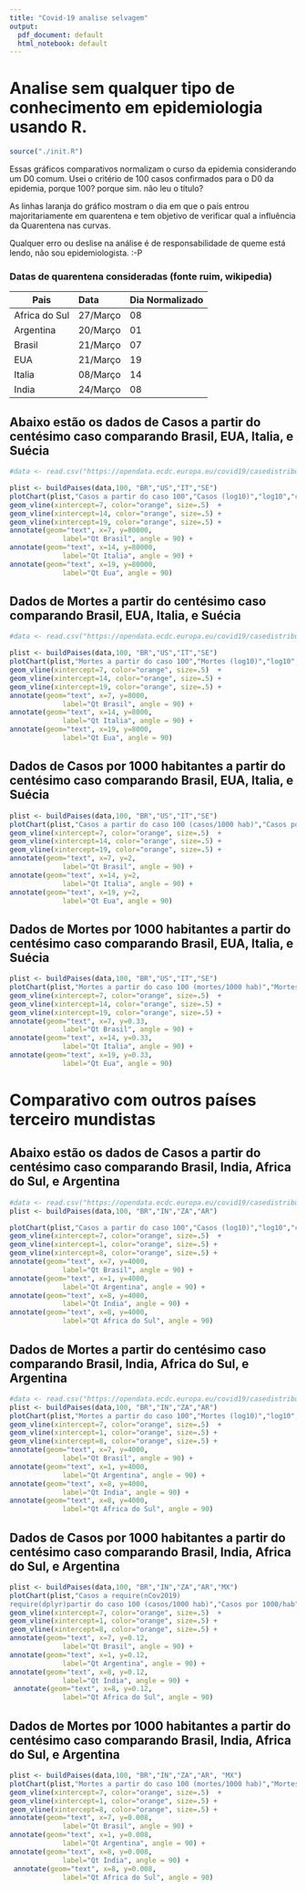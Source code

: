 ```yaml
---
title: "Covid-19 analise selvagem"
output:
  pdf_document: default
  html_notebook: default
---
```


# Analise sem qualquer tipo de conhecimento em epidemiologia usando R.
```r
source("./init.R")
```

Essas gráficos comparativos normalizam o curso da epidemia considerando um D0 comum.
Usei o critério de 100 casos confirmados para o D0 da epidemia, porque 100? porque sim. não leu o título?

As linhas laranja do gráfico mostram o dia em que o país entrou majoritariamente em quarentena e tem objetivo de verificar qual a influência da Quarentena nas curvas.

Qualquer erro ou deslise na análise é de responsabilidade de queme está lendo, não sou epidemiologista. :-P

### Datas de quarentena consideradas (fonte ruim, wikipedia)
| Pais          | Data           | Dia Normalizado |
| ------------- |:---------------|-----------------|
| Africa do Sul |    27/Março    |      08         |
| Argentina     |    20/Março    |      01         |
| Brasil        |    21/Março    |      07         |
| EUA           |    21/Março    |      19         |
| Italia        |    08/Março    |      14         |
| India         |    24/Março    |      08         |



## Abaixo estão os dados de Casos a partir do centésimo caso comparando Brasil, EUA, Italia, e Suécia

```r
#data <- read.csv("https://opendata.ecdc.europa.eu/covid19/casedistribution/csv", na.strings = "", fileEncoding = "UTF-8-BOM")

plist <- buildPaises(data,100, "BR","US","IT","SE")
plotChart(plist,"Casos a partir do caso 100","Casos (log10)","log10","cum_cases") +
geom_vline(xintercept=7, color="orange", size=.5)  +
geom_vline(xintercept=14, color="orange", size=.5) +
geom_vline(xintercept=19, color="orange", size=.5) +
annotate(geom="text", x=7, y=80000,
             label="Qt Brasil", angle = 90) +
annotate(geom="text", x=14, y=80000,
             label="Qt Italia", angle = 90) +
annotate(geom="text", x=19, y=80000,
             label="Qt Eua", angle = 90)
```

## Dados de Mortes a partir do centésimo caso comparando Brasil, EUA, Italia, e Suécia

```r
#data <- read.csv("https://opendata.ecdc.europa.eu/covid19/casedistribution/csv", na.strings = "", fileEncoding = "UTF-8-BOM")

plist <- buildPaises(data,100, "BR","US","IT","SE")
plotChart(plist,"Mortes a partir do caso 100","Mortes (log10)","log10","cum_deaths") +
geom_vline(xintercept=7, color="orange", size=.5)  +
geom_vline(xintercept=14, color="orange", size=.5) +
geom_vline(xintercept=19, color="orange", size=.5) +
annotate(geom="text", x=7, y=8000,
             label="Qt Brasil", angle = 90) +
annotate(geom="text", x=14, y=8000,
             label="Qt Italia", angle = 90) +
annotate(geom="text", x=19, y=8000,
             label="Qt Eua", angle = 90)
```
## Dados de Casos por 1000 habitantes a partir do centésimo caso comparando Brasil, EUA, Italia, e Suécia
```r


plist <- buildPaises(data,100, "BR","US","IT","SE")
plotChart(plist,"Casos a partir do caso 100 (casos/1000 hab)","Casos por 1000/hab","identity","cum_cases_1000") +
geom_vline(xintercept=7, color="orange", size=.5)  +
geom_vline(xintercept=14, color="orange", size=.5) +
geom_vline(xintercept=19, color="orange", size=.5) +
annotate(geom="text", x=7, y=2,
             label="Qt Brasil", angle = 90) +
annotate(geom="text", x=14, y=2,
             label="Qt Italia", angle = 90) +
annotate(geom="text", x=19, y=2,
             label="Qt Eua", angle = 90)
```
## Dados de Mortes por 1000 habitantes a partir do centésimo caso comparando Brasil, EUA, Italia, e Suécia
```r
plist <- buildPaises(data,100, "BR","US","IT","SE")
plotChart(plist,"Mortes a partir do caso 100 (mortes/1000 hab)","Mortes por 1000/hab","identity","cum_deaths_1000") +
geom_vline(xintercept=7, color="orange", size=.5)  +
geom_vline(xintercept=14, color="orange", size=.5) +
geom_vline(xintercept=19, color="orange", size=.5) +
annotate(geom="text", x=7, y=0.33,
             label="Qt Brasil", angle = 90) +
annotate(geom="text", x=14, y=0.33,
             label="Qt Italia", angle = 90) +
annotate(geom="text", x=19, y=0.33,
             label="Qt Eua", angle = 90)
```

# Comparativo com outros países terceiro mundistas



## Abaixo estão os dados de Casos a partir do centésimo caso comparando Brasil, India, Africa do Sul, e Argentina

```r
#data <- read.csv("https://opendata.ecdc.europa.eu/covid19/casedistribution/csv", na.strings = "", fileEncoding = "UTF-8-BOM")
plist <- buildPaises(data,100, "BR","IN","ZA","AR")

plotChart(plist,"Casos a partir do caso 100","Casos (log10)","log10","cum_cases") +
geom_vline(xintercept=7, color="orange", size=.5)  +
geom_vline(xintercept=1, color="orange", size=.5) +
geom_vline(xintercept=8, color="orange", size=.5) +
annotate(geom="text", x=7, y=4000,
             label="Qt Brasil", angle = 90) +
annotate(geom="text", x=1, y=4000,
             label="Qt Argentina", angle = 90) +
annotate(geom="text", x=8, y=4000,
             label="Qt India", angle = 90) +
annotate(geom="text", x=8, y=4000,
             label="Qt Africa do Sul", angle = 90)
```

## Dados de Mortes a partir do centésimo caso comparando Brasil, India, Africa do Sul, e Argentina

```r
#data <- read.csv("https://opendata.ecdc.europa.eu/covid19/casedistribution/csv", na.strings = "", fileEncoding = "UTF-8-BOM")
plist <- buildPaises(data,100, "BR","IN","ZA","AR")
plotChart(plist,"Mortes a partir do caso 100","Mortes (log10)","log10","cum_deaths") +
geom_vline(xintercept=7, color="orange", size=.5)  +
geom_vline(xintercept=1, color="orange", size=.5) +
geom_vline(xintercept=8, color="orange", size=.5) +
annotate(geom="text", x=7, y=4000,
             label="Qt Brasil", angle = 90) +
annotate(geom="text", x=1, y=4000,
             label="Qt Argentina", angle = 90) +
annotate(geom="text", x=8, y=4000,
             label="Qt India", angle = 90) +
annotate(geom="text", x=8, y=4000,
             label="Qt Africa do Sul", angle = 90)
```
## Dados de Casos por 1000 habitantes a partir do centésimo caso comparando Brasil, India, Africa do Sul, e Argentina
```r
plist <- buildPaises(data,100, "BR","IN","ZA","AR","MX")
plotChart(plist,"Casos a require(nCov2019)
require(dplyr)partir do caso 100 (casos/1000 hab)","Casos por 1000/hab","identity","cum_cases_1000") +
geom_vline(xintercept=7, color="orange", size=.5)  +
geom_vline(xintercept=1, color="orange", size=.5) +
geom_vline(xintercept=8, color="orange", size=.5) +
annotate(geom="text", x=7, y=0.12,
             label="Qt Brasil", angle = 90) +
annotate(geom="text", x=1, y=0.12,
             label="Qt Argentina", angle = 90) +
annotate(geom="text", x=8, y=0.12,
             label="Qt India", angle = 90) +
 annotate(geom="text", x=8, y=0.12,
             label="Qt Africa do Sul", angle = 90)
```
## Dados de Mortes por 1000 habitantes a partir do centésimo caso comparando Brasil, India, Africa do Sul, e Argentina
```r
plist <- buildPaises(data,100, "BR","IN","ZA","AR", "MX")
plotChart(plist,"Mortes a partir do caso 100 (mortes/1000 hab)","Mortes por 1000/hab","identity","cum_deaths_1000") +
geom_vline(xintercept=7, color="orange", size=.5)  +
geom_vline(xintercept=1, color="orange", size=.5) +
geom_vline(xintercept=8, color="orange", size=.5) +
annotate(geom="text", x=7, y=0.008,
             label="Qt Brasil", angle = 90) +
annotate(geom="text", x=1, y=0.008,
             label="Qt Argentina", angle = 90) +
annotate(geom="text", x=8, y=0.008,
             label="Qt India", angle = 90) +
 annotate(geom="text", x=8, y=0.008,
             label="Qt Africa do Sul", angle = 90)
```
